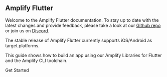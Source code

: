 ## Amplify Flutter

Welcome to the Amplify Flutter documentation. To stay up to date with the latest changes and provide feedback, please take a look at our [Github repo](https://github.com/aws-amplify/amplify-flutter) or join us on [Discord](https://discord.gg/jWVbPfC).

The stable release of Amplify Flutter currently supports iOS/Android as target platforms.

This guide shows how to build an app using our Amplify Libraries for Flutter and the Amplify CLI toolchain.

<InternalLinkButton href="/lib-v1/project-setup/prereq">
  <span slot="text">Get Started</span>
</InternalLinkButton>
